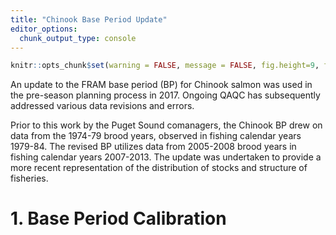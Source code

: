 ```yaml
---
title: "Chinook Base Period Update"
editor_options: 
  chunk_output_type: console
---
```


```r
knitr::opts_chunk$set(warning = FALSE, message = FALSE, fig.height=9, fig.width=9)
```

An update to the FRAM base period (BP) for Chinook salmon was used in the pre-season planning process in 2017. Ongoing QAQC has subsequently addressed various data revisions and errors. 

Prior to this work by the Puget Sound comanagers, the Chinook BP drew on data from the 1974-79 brood years, observed in fishing calendar years 1979-84. The revised BP utilizes data from 2005-2008 brood years in fishing calendar years 2007-2013. The update was undertaken to provide a more recent representation of the distribution of stocks and structure of fisheries.

# 1. Base Period Calibration 
